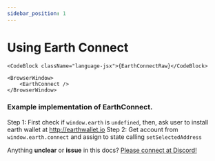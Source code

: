 ```yaml
---
sidebar_position: 1
---
```


# Using Earth Connect


```mdx-code-block
<CodeBlock className="language-jsx">{EarthConnectRaw}</CodeBlock>
```

```mdx-code-block
<BrowserWindow>
    <EarthConnect />
</BrowserWindow>
```

### Example implementation of EarthConnect.

Step 1: First check if `window.earth` is `undefined`, then, ask user to install earth wallet at http://earthwallet.io
Step 2: Get account from `window.earth.connect` and assign to state calling `setSelectedAddress`

Anything **unclear** or **issue** in this docs? [Please connect at Discord!](https://discord.gg/B8G75XZ92K)
